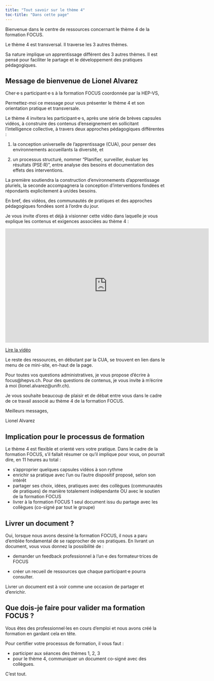 ```yaml
---
title: "Tout savoir sur le thème 4"
toc-title: "Dans cette page"
---
```


Bienvenue dans le centre de ressources concernant le thème 4 de la formation FOCUS.

Le thème 4 est transversal. Il traverse les 3 autres thèmes.

Sa nature implique un apprentissage différent des 3 autres thèmes. Il est pensé pour faciliter le partage et le développement des pratiques pédagogiques.

## Message de bienvenue de Lionel Alvarez

:::{.callout-note}
Cher·e·s participant·e·s à la formation FOCUS coordonnée par la HEP-VS,

Permettez-moi ce message pour vous présenter le thème 4 et son orientation pratique et transversale.

Le thème 4 invitera les participant·e·s, après une série de brèves capsules vidéos, à construire des contenus d'enseignement en sollicitant l'intelligence collective, à travers deux approches pédagogiques différentes :

(1) la conception universelle de l'apprentissage (CUA), pour penser des environnements accueillants la diversité, et

(2) un processus structuré, nommer "Planifier, surveiller, évaluer les résultats (PSE·R)", entre analyse des besoins et documentation des effets des interventions.

La première soutiendra la construction d'environnements d'apprentissage pluriels, la seconde accompagnera la conception d'interventions fondées et répondants explicitement à un/des besoins.

En bref, des vidéos, des communautés de pratiques et des approches pédagogiques fondées sont à l'ordre du jour.

Je vous invite d’ores et déjà à visionner cette vidéo dans laquelle je vous explique les contenus et exigences associées au thème 4 : 

<iframe width="640" height="360" src="https://tube.switch.ch/embed/ziH6ZpGDmQ" frameborder="0" allow="fullscreen" allowfullscreen></iframe>

[Lire la vidéo](https://hepvsch-my.sharepoint.com/:v:/g/personal/nicolas_bressoud_hepvs_ch/EVU7OidlNnRDgjNEXs16jC4BJfbLkeghncqFuuI2wsebPQ?e=IeHOLU)

Le reste des ressources, en débutant par la CUA, se trouvent en lien dans le menu de ce mini-site, en-haut de la page.

Pour toutes vos questions administratives, je vous propose d’écrire à focus@hepvs.ch. Pour des questions de contenus, je vous invite à m’écrire à moi (lionel.alvarez@unifr.ch).

Je vous souhaite beaucoup de plaisir et de débat entre vous dans le cadre de ce travail associé au thème 4 de la formation FOCUS.

Meilleurs messages,

Lionel Alvarez
:::

## Implication pour le processus de formation

Le thème 4 est flexible et orienté vers votre pratique. Dans le cadre de la formation FOCUS, s'il fallait résumer ce qu'il implique pour vous, on pourrait dire, en 11 heures au total : 

- s'approprier quelques capsules vidéos à son rythme
- enrichir sa pratique avec l'un ou l'autre dispositif proposé, selon son intérêt
- partager ses choix, idées, pratiques avec des collègues (communautés de pratiques) de manière totalement indépendante OU avec le soutien de la formation FOCUS
- livrer à la formation FOCUS 1 seul document issu du partage avec les collègues (co-signé par tout le groupe)

## Livrer un document ?

Oui, lorsque nous avons dessiné la formation FOCUS, il nous a paru d'emblée fondamental de se rapprocher de vos pratiques. En livrant un document, vous vous donnez la possibilité de : 

- demander un feedback professionnel à l'un·e des formateur·trices de FOCUS

- créer un recueil de ressources que chaque participant·e pourra consulter.

Livrer un document est à voir comme une occasion de partager et d'enrichir.

## Que dois-je faire pour valider ma formation FOCUS ?

Vous êtes des professionnel·les en cours d'emploi et nous avons créé la formation en gardant cela en tête.

Pour certifier votre processus de formation, il vous faut : 

- participer aux séances des thèmes 1, 2, 3
- pour le thème 4, communiquer un document co-signé avec des collègues.

C'est tout.